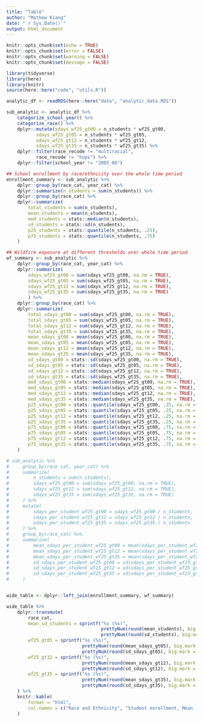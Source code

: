 ```yaml
---
title: "Table"
author: "Mathew Kiang"
date: "`r Sys.Date()`"
output: html_document
---
```


```r
knitr::opts_chunk$set(echo = TRUE)
knitr::opts_chunk$set(error = FALSE)
knitr::opts_chunk$set(warning = FALSE)
knitr::opts_chunk$set(message = FALSE)
```

```r
library(tidyverse)
library(here)
library(knitr)
source(here::here("code", "utils.R"))

analytic_df <- readRDS(here::here("data", "analytic_data.RDS"))
```

```r
sub_analytic <- analytic_df %>%
    categorize_school_year() %>%
    categorize_race() %>%
    dplyr::mutate(sdays_wf25_gt00 = n_students * wf25_gt00,
           sdays_wf25_gt05 = n_students * wf25_gt05,
           sdays_wf25_gt12 = n_students * wf25_gt12,
           sdays_wf25_gt35 = n_students * wf25_gt35) %>%
    dplyr::filter(race_recode != "multiracial",
           race_recode != "hopi") %>%
    dplyr::filter(school_year != "2005_06")

## School enrollment by race/ethnicity over the whole time period
enrollment_summary <- sub_analytic %>%
    dplyr::group_by(race_cat, year_cat) %>%
    dplyr::summarize(n_students = sum(n_students)) %>%
    dplyr::group_by(race_cat) %>%
    dplyr::summarize(
        total_students = sum(n_students),
        mean_students = mean(n_students),
        med_students = stats::median(n_students),
        sd_students = stats::sd(n_students),
        p25_students = stats::quantile(n_students, .25),
        p75_students = stats::quantile(n_students, .75)
    ) 

## Wildfire exposure at different thresholds over whole time period
wf_summary <- sub_analytic %>%
    dplyr::group_by(race_cat, year_cat) %>%
    dplyr::summarize(
        sdays_wf25_gt00 = sum(sdays_wf25_gt00, na.rm = TRUE),
        sdays_wf25_gt05 = sum(sdays_wf25_gt05, na.rm = TRUE),
        sdays_wf25_gt12 = sum(sdays_wf25_gt12, na.rm = TRUE),
        sdays_wf25_gt35 = sum(sdays_wf25_gt35, na.rm = TRUE)
        ) %>%
    dplyr::group_by(race_cat) %>%
    dplyr::summarize(
        total_sdays_gt00 = sum(sdays_wf25_gt00, na.rm = TRUE),
        total_sdays_gt05 = sum(sdays_wf25_gt05, na.rm = TRUE),
        total_sdays_gt12 = sum(sdays_wf25_gt12, na.rm = TRUE),
        total_sdays_gt35 = sum(sdays_wf25_gt35, na.rm = TRUE),
        mean_sdays_gt00 = mean(sdays_wf25_gt00, na.rm = TRUE),
        mean_sdays_gt05 = mean(sdays_wf25_gt05, na.rm = TRUE),
        mean_sdays_gt12 = mean(sdays_wf25_gt12, na.rm = TRUE),
        mean_sdays_gt35 = mean(sdays_wf25_gt35, na.rm = TRUE),
        sd_sdays_gt00 = stats::sd(sdays_wf25_gt00, na.rm = TRUE),
        sd_sdays_gt05 = stats::sd(sdays_wf25_gt05, na.rm = TRUE),
        sd_sdays_gt12 = stats::sd(sdays_wf25_gt12, na.rm = TRUE),
        sd_sdays_gt35 = stats::sd(sdays_wf25_gt35, na.rm = TRUE),
        med_sdays_gt00 = stats::median(sdays_wf25_gt00, na.rm = TRUE),
        med_sdays_gt05 = stats::median(sdays_wf25_gt05, na.rm = TRUE),
        med_sdays_gt12 = stats::median(sdays_wf25_gt12, na.rm = TRUE),
        med_sdays_gt35 = stats::median(sdays_wf25_gt35, na.rm = TRUE),
        p25_sdays_gt00 = stats::quantile(sdays_wf25_gt00, .25, na.rm = TRUE),
        p25_sdays_gt05 = stats::quantile(sdays_wf25_gt05, .25, na.rm = TRUE),
        p25_sdays_gt12 = stats::quantile(sdays_wf25_gt12, .25, na.rm = TRUE),
        p25_sdays_gt35 = stats::quantile(sdays_wf25_gt35, .25, na.rm = TRUE),
        p75_sdays_gt00 = stats::quantile(sdays_wf25_gt00, .75, na.rm = TRUE),
        p75_sdays_gt05 = stats::quantile(sdays_wf25_gt05, .75, na.rm = TRUE),
        p75_sdays_gt12 = stats::quantile(sdays_wf25_gt12, .75, na.rm = TRUE),
        p75_sdays_gt35 = stats::quantile(sdays_wf25_gt35, .75, na.rm = TRUE)
    ) 

# sub_analytic %>%
#     group_by(race_cat, year_cat) %>%
#     summarize(
#         n_students = sum(n_students),
#         sdays_wf25_gt00 = sum(sdays_wf25_gt00, na.rm = TRUE),
#         sdays_wf25_gt12 = sum(sdays_wf25_gt12, na.rm = TRUE),
#         sdays_wf25_gt35 = sum(sdays_wf25_gt35, na.rm = TRUE)
#     ) %>% 
#     mutate(
#         sdays_per_student_wf25_gt00 = sdays_wf25_gt00 / n_students,
#         sdays_per_student_wf25_gt12 = sdays_wf25_gt12 / n_students,
#         sdays_per_student_wf25_gt35 = sdays_wf25_gt35 / n_students
#     ) %>% 
#     group_by(race_cat) %>% 
#     summarize(
#         mean_sdays_per_student_wf25_gt00 = mean(sdays_per_student_wf25_gt00),
#         mean_sdays_per_student_wf25_gt12 = mean(sdays_per_student_wf25_gt12),
#         mean_sdays_per_student_wf25_gt35 = mean(sdays_per_student_wf25_gt35), 
#         sd_sdays_per_student_wf25_gt00 = sd(sdays_per_student_wf25_gt00),
#         sd_sdays_per_student_wf25_gt12 = sd(sdays_per_student_wf25_gt12),
#         sd_sdays_per_student_wf25_gt35 = sd(sdays_per_student_wf25_gt35)
#     )


wide_table <- dplyr::left_join(enrollment_summary, wf_summary)
```

```r
wide_table %>%
    dplyr::transmute(
        race_cat, 
        mean_sd_students = sprintf("%s (%s)",
                                   prettyNum(round(mean_students), big.mark = ","),
                                   prettyNum(round(sd_students), big.mark = ",")),
        wf25_gt05 = sprintf("%s (%s)",
                            prettyNum(round(mean_sdays_gt05), big.mark = ","),
                            prettyNum(round(sd_sdays_gt05), big.mark = ",")),
        wf25_gt12 = sprintf("%s (%s)",
                            prettyNum(round(mean_sdays_gt12), big.mark = ","),
                            prettyNum(round(sd_sdays_gt12), big.mark = ",")),
        wf25_gt35 = sprintf("%s (%s)",
                            prettyNum(round(mean_sdays_gt35), big.mark = ","),
                            prettyNum(round(sd_sdays_gt35), big.mark = ","))
    ) %>% 
    knitr::kable(
        format = "html", 
        col.names = c("Race and Ethnicity", "Student enrollment, Mean (SD)", "PM2.5 > 5", "PM2.5 > 12", "PM2.5 > 35")
    )
```

